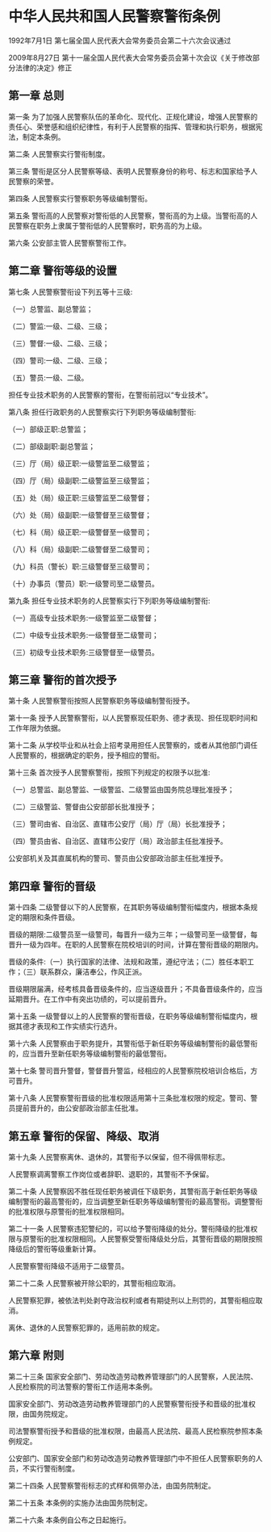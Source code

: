 # 中华人民共和国人民警察警衔条例

1992年7月1日 第七届全国人民代表大会常务委员会第二十六次会议通过

2009年8月27日 第十一届全国人民代表大会常务委员会第十次会议《关于修改部分法律的决定》修正

  

## 第一章 总则

第一条 为了加强人民警察队伍的革命化、现代化、正规化建设，增强人民警察的责任心、荣誉感和组织纪律性，有利于人民警察的指挥、管理和执行职务，根据宪法，制定本条例。

第二条 人民警察实行警衔制度。

第三条 警衔是区分人民警察等级、表明人民警察身份的称号、标志和国家给予人民警察的荣誉。

第四条 人民警察实行警察职务等级编制警衔。

第五条 警衔高的人民警察对警衔低的人民警察，警衔高的为上级。当警衔高的人民警察在职务上隶属于警衔低的人民警察时，职务高的为上级。

第六条 公安部主管人民警察警衔工作。

## 第二章 警衔等级的设置

第七条 人民警察警衔设下列五等十三级:

（一）总警监、副总警监；

（二）警监:一级、二级、三级；

（三）警督:一级、二级、三级；

（四）警司:一级、二级、三级；

（五）警员:一级、二级。

担任专业技术职务的人民警察的警衔，在警衔前冠以“专业技术”。

第八条 担任行政职务的人民警察实行下列职务等级编制警衔:

（一）部级正职:总警监；

（二）部级副职:副总警监；

（三）厅（局）级正职:一级警监至二级警监；

（四）厅（局）级副职:二级警监至三级警监；

（五）处（局）级正职:三级警监至二级警督；

（六）处（局）级副职:一级警督至三级警督；

（七）科（局）级正职:一级警督至一级警司；

（八）科（局）级副职:二级警督至二级警司；

（九）科员（警长）职:三级警督至三级警司；

（十）办事员（警员）职:一级警司至二级警员。

第九条 担任专业技术职务的人民警察实行下列职务等级编制警衔:

（一）高级专业技术职务:一级警监至二级警督；

（二）中级专业技术职务:一级警督至二级警司；

（三）初级专业技术职务:三级警督至一级警员。

## 第三章 警衔的首次授予

第十条 人民警察警衔按照人民警察职务等级编制警衔授予。

第十一条 授予人民警察警衔，以人民警察现任职务、德才表现、担任现职时间和工作年限为依据。

第十二条 从学校毕业和从社会上招考录用担任人民警察的，或者从其他部门调任人民警察的，根据确定的职务，授予相应的警衔。

第十三条 首次授予人民警察警衔，按照下列规定的权限予以批准:

（一）总警监、副总警监、一级警监、二级警监由国务院总理批准授予；

（二）三级警监、警督由公安部部长批准授予；

（三）警司由省、自治区、直辖市公安厅（局）厅（局）长批准授予；

（四）警员由省、自治区、直辖市公安厅（局）政治部主任批准授予。

公安部机关及其直属机构的警司、警员由公安部政治部主任批准授予。

## 第四章 警衔的晋级

第十四条 二级警督以下的人民警察，在其职务等级编制警衔幅度内，根据本条规定的期限和条件晋级。

晋级的期限:二级警员至一级警司，每晋升一级为三年；一级警司至一级警督，每晋升一级为四年。在职的人民警察在院校培训的时间，计算在警衔晋级的期限内。

晋级的条件:（一）执行国家的法律、法规和政策，遵纪守法；（二）胜任本职工作；（三）联系群众，廉洁奉公，作风正派。

晋级期限届满，经考核具备晋级条件的，应当逐级晋升；不具备晋级条件的，应当延期晋升。在工作中有突出功绩的，可以提前晋升。

第十五条 一级警督以上的人民警察的警衔晋级，在职务等级编制警衔幅度内，根据其德才表现和工作实绩实行选升。

第十六条 人民警察由于职务提升，其警衔低于新任职务等级编制警衔的最低警衔的，应当晋升至新任职务等级编制警衔的最低警衔。

第十七条 警司晋升警督，警督晋升警监，经相应的人民警察院校培训合格后，方可晋升。

第十八条 人民警察警衔晋级的批准权限适用第十三条批准权限的规定。警司、警员提前晋升的，由公安部政治部主任批准。

## 第五章 警衔的保留、降级、取消

第十九条 人民警察离休、退休的，其警衔予以保留，但不得佩带标志。

人民警察调离警察工作岗位或者辞职、退职的，其警衔不予保留。

第二十条 人民警察因不胜任现任职务被调任下级职务，其警衔高于新任职务等级编制警衔的最高警衔的，应当调整至新任职务等级编制警衔的最高警衔。调整警衔的批准权限与原警衔的批准权限相同。

第二十一条 人民警察违犯警纪的，可以给予警衔降级的处分。警衔降级的批准权限与原警衔的批准权限相同。人民警察受警衔降级处分后，其警衔晋级的期限按照降级后的警衔等级重新计算。

人民警察警衔降级不适用于二级警员。

第二十二条 人民警察被开除公职的，其警衔相应取消。

人民警察犯罪，被依法判处剥夺政治权利或者有期徒刑以上刑罚的，其警衔相应取消。

离休、退休的人民警察犯罪的，适用前款的规定。

## 第六章 附则

第二十三条 国家安全部门、劳动改造劳动教养管理部门的人民警察，人民法院、人民检察院的司法警察的警衔工作适用本条例。

国家安全部门、劳动改造劳动教养管理部门的人民警察警衔授予和晋级的批准权限，由国务院规定。

司法警察警衔授予和晋级的批准权限，由最高人民法院、最高人民检察院参照本条例规定。

公安部门、国家安全部门和劳动改造劳动教养管理部门中不担任人民警察职务的人员，不实行警衔制度。

第二十四条 人民警察警衔标志的式样和佩带办法，由国务院制定。

第二十五条 本条例的实施办法由国务院制定。

第二十六条 本条例自公布之日起施行。
